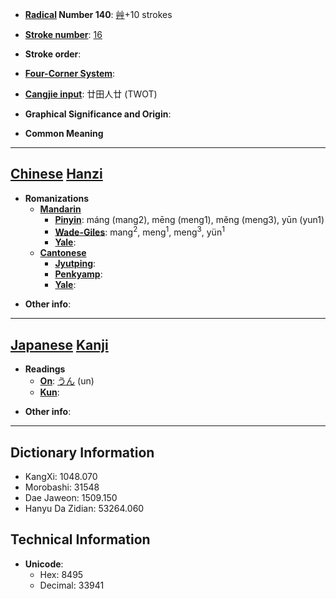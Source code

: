* '''[[Wiktionary:Chinese radical index| Radical]] Number 140''': [[Wiktionary:Chinese radical index 艸|艸]]+10 strokes

* '''[[Wiktionary:Chinese total strokes index|Stroke number]]''': [[Wiktionary:Chinese total strokes index 16|16]]

* '''Stroke order''': 

* '''[[Wiktionary:Chinese four corner index|Four-Corner System]]''': 

* '''[[Wiktionary:Chinese Cangjie index|Cangjie input]]''': 廿田人廿 (TWOT)

* '''Graphical Significance and Origin''': 

* '''Common Meaning'''

----

== [[Chinese]] [[Hanzi]] ==

* '''Romanizations'''
** '''[[Mandarin]]'''
*** '''[[Pinyin]]''': máng (mang2), mēng (meng1), měng (meng3), yūn (yun1)
*** '''[[Wade-Giles]]''': mang<sup>2</sup>, meng<sup>1</sup>, meng<sup>3</sup>, yün<sup>1</sup>
*** '''[[Yale]]''': 
** '''[[Cantonese]]'''
*** '''[[Jyutping]]''':
*** '''[[Penkyamp]]''': 
*** '''[[Yale]]''': 

* '''Other info''': 

----

== [[Japanese]] [[Kanji]] ==

* '''Readings'''
** '''[[On]]''': [[うん]] (un)
** '''[[Kun]]''': 

* '''Other info''':  

----

== Dictionary Information ==

* KangXi: 1048.070
* Morobashi: 31548
* Dae Jaweon: 1509.150
* Hanyu Da Zidian: 53264.060

== Technical Information ==

* '''Unicode''':
** Hex: 8495
** Decimal: 33941